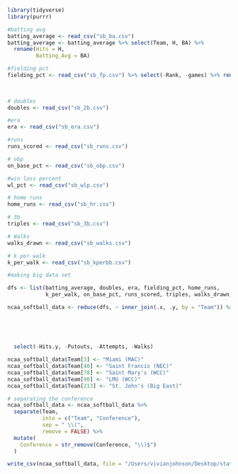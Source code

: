```r
library(tidyverse)
library(purrr)
```

```r
#batting avg
batting_average <- read_csv("sb_ba.csv")
batting_average <- batting_average %>% select(Team, H, BA) %>%
  rename(Hits = H,
         Batting_Avg = BA)

#fielding pct
fielding_pct <- read_csv("sb_fp.csv") %>% select(-Rank, -games) %>% rename(Putouts = putouts,
                                                                           Attempts = attempts,
                                                                           Fielding_Pct = `fielding_pct`)

# doubles 
doubles <- read_csv("sb_2b.csv")

#era 
era <- read_csv("sb_era.csv")

#runs 
runs_scored <- read_csv("sb_runs.csv")

# obp 
on_base_pct <- read_csv("sb_obp.csv")

#win loss percent 
wl_pct <- read_csv("sb_wlp.csv")

# home runs 
home_runs <- read_csv("sb_hr.csv")

# 3b
triples <- read_csv("sb_3b.csv")

# Walks
walks_drawn <- read_csv("sb_walks.csv")

# k per walk 
k_per_walk <- read_csv("sb_kperbb.csv")
```

```r
#making big data set

dfs <- list(batting_average, doubles, era, fielding_pct, home_runs,
            k_per_walk, on_base_pct, runs_scored, triples, walks_drawn, wl_pct)

ncaa_softball_data <- reduce(dfs, ~ inner_join(.x, .y, by = "Team")) %>% rename(Hits = Hits.x,
                                                                                `3B` = Triples,
                                                                                `3B_Per_Game` = Triples_Per_Game,
                                                                                Win_Loss_Pct = win_loss_percent,
                                                                                On_Base_Pct = On_Base_Percent,
                                                                                Runs_Allowed = Runs) %>%
  select(-Hits.y, -Putouts, -Attempts, -Walks)

ncaa_softball_data$Team[3] <- "Miami (MAC)"
ncaa_softball_data$Team[40] <- "Saint Francis (NEC)"
ncaa_softball_data$Team[78] <- "Saint Mary's (WCC)"
ncaa_softball_data$Team[90] <- "LMU (WCC)"
ncaa_softball_data$Team[213] <- "St. John's (Big East)"

```

```r
# separating the conference 
ncaa_softball_data <- ncaa_softball_data %>%
  separate(Team,
           into = c("Team", "Conference"),
           sep = " \\(",
           remove = FALSE) %>%
  mutate(
    Conference = str_remove(Conference, "\\)$")
  )
```

```r
write_csv(ncaa_softball_data, file = "/Users/vivianjohnson/Desktop/stat_289_score_new/vgjohn/ncaa_softball/exploration/ncaa_softball_data.csv")
```

